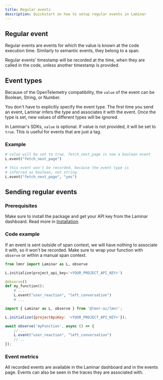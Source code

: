 ```yaml
---
title: Regular events
description: Quickstart on how to setup regular events in Laminar
---
```


## Regular event

Regular events are events for which the value is known at the code execution time. Similarly to semantic events, they belong to a span.

Regular events' timestamp will be recorded at the time, when they are called in the code, unless another timestamp is provided.

## Event types

Because of the OpenTelemetry compatibility, the `value` of the event can be Boolean, String, or Number.

You don't have to explicitly specify the event type.
The first time you send an event, Laminar infers the type and associates it with the event.
Once the type is set, new values of different types will be ignored.

In Laminar's SDKs, `value` is optional. If value is not provided, it will be set to `true`.
This is useful for events that are just a tag.

### Example 

```python
# value will be set to true. fetch_next_page is now a boolean event
L.event("fetch_next_page")

# this event won't be recorded, because the event type is
# inferred as boolean, not string
L.event("fetch_next_page", "yes")
```

## Sending regular events

### Prerequisites

Make sure to install the package and get your API key from the Laminar dashboard.
Read more in [Installation](/overview#installation).

### Code example

<Warning>If an event is sent outside of span context, we will have nothing to associate it with, so it
won't be recorded. Make sure to wrap your function with `observe` or within a manual span context.</Warning>

<Tabs>
<Tab title = "Python">
    
```python
from lmnr import Laminar as L, observe

L.initialize(project_api_key='<YOUR_PROJECT_API_KEY>')

@observe()
def my_function():
    # ...
    L.event("user_reaction", "left_conversation")
    # ...
```

</Tab>
<Tab title = "JavaScript/TypeScript">
    
```javascript
import { Laminar as L, observe } from '@lmnr-ai/lmnr';

L.initialize({projectApiKey: '<YOUR_PROJECT_API_KEY>'});

await observe('myFunction', async () => {
    // ...
    L.event("user_reaction", "left_conversation")
    // ..
});
```

</Tab>
</Tabs>

### Event metrics

All recorded events are available in the Laminar dashboard and in the events page.
Events can also be seen in the traces they are associated with.
